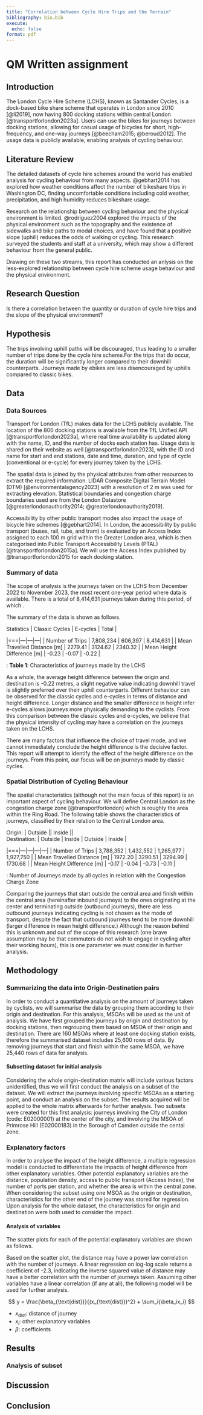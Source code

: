 ```yaml
---
title: "Correlation between Cycle Hire Trips and the Terrain"
bibliography: bio.bib
execute: 
  echo: false
format: pdf
---
```



# QM Written assignment

## Introduction


The London Cycle Hire Scheme (LCHS), known as Santander Cycles, is a dock-based bike share scheme that operates in London since 2010 [@li2019], now having 800 docking stations within central London [@transportforlondon2023a]. Users can use the bikes for journeys between docking stations, allowing for casual usage of bicycles for short, high-frequency, and one-way journeys [@beecham2015; @beroud2012]. The usage data is publicly available, enabling analysis of cycling behaviour.

## Literature Review

The detailed datasets of cycle hire schemes around the world has enabled analysis for cycling behaviour from many aspects.  @gebhart2014 has explored how weather conditions affect the number of bikeshare trips in Washington DC, finding uncomfortable conditions including cold weather, precipitation, and high humidity reduces bikeshare usage.

Research on the relationship between cycling behaviour and the physical environment is limited. @rodriguez2004 explored the impacts of the physical environment such as the topography and the existence of sidewalks and bike paths to modal choices, and have found that a positive slope (uphill) reduces the odds of walking or cycling. This research surveyed the students and staff at a university, which may show a different behaviour from the general public.

Drawing on these two streams, this report has conducted an anlysis on the less-explored relationship between cycle hire scheme usage behaviour and the physical environment.

## Research Question

Is there a correlation between the quantity or duration of cycle hire trips and the slope of the physical environment?

## Hypothesis

The trips involving uphill paths will be discouraged, thus leading to a smaller number of trips done by the cycle hire scheme.For the trips that do occur, the duration will be significantly longer compared to their downhill counterparts. Journeys made by ebikes are less disencouraged by uphills compared to classic bikes. 

## Data

### Data Sources

Transport for London (TfL) makes data for the LCHS publicly available. The location of the 800 docking stations is available from the TfL Unified API [@transportforlondon2023a], where real time availability is updated along with the name, ID, and the number of docks each station has. Usage data is shared on their website as well [@transportforlondon2023], with the ID and name for start and end stations, date and time, duration, and type of cycle (conventional or e-cycle) for every journey taken by the LCHS.

The spatial data is joined by the physical attributes from other resources to extract the required information. LIDAR Composite Digital Terrain Model (DTM) [@environmentalagency2023] with a resolution of 2 m was used for extracting elevation. Statistical boundaries and congestion charge boundaries used are from the London Datastore [@greaterlondonauthority2014; @greaterlondonauthority2019].

Accessibility by other public transport modes also impact the usage of bicycle hire schemes [@gebhart2014]. In London, the accessibility by public transport (buses, rail, tube, and tram) is evaluated by an Access Index assigned to each 100 m grid within the Greater London area, which is then categorised into Public Transport Accessibility Levels (PTAL) [@transportforlondon2015a]. We will use the Access Index published by @transportforlondon2015 for each docking station.

### Summary of data

The scope of analysis is the journeys taken on the LCHS from December 2022 to November 2023, the most recent one-year period where data is available. There is a total of 8,414,631 journeys taken during this period, of which .

The summary of the data is shown as follows.

| Statistics | Classic Cycles | E-cycles | Total |
|===|---|---|---|
| Number of Trips | 7,808,234 | 606,397 | 8,414,631 |
| Mean Travelled Distance [m] | 2279.41 | 3124.62 | 2340.32 |
| Mean Height Difference [m] | -0.23 | -0.07 | -0.22 |

: **Table 1**: Characteristics of journeys made by the LCHS 

As a whole, the average height difference between the origin and destination is -0.22 metres, a slight negative value indicating downhill travel is slightly preferred over their uphill counterparts. Different behaviour can be observed for the classic cycles and e-cycles in terms of distance and height difference. Longer distance and the smaller difference in height infer e-cycles allows journeys more physically demanding to the cyclists. From this comparison between the classic cycles and e-cycles, we believe that the physical intensity of cycling may have a correlation on the journeys taken on the LCHS.

There are many factors that influence the choice of travel mode, and we cannot immediately conclude the height difference is the decisive factor. This report will attempt to identify the effect of the height difference on the journeys. From this point, our focus will be on journeys made by classic cycles.

### Spatial Distribution of Cycling Behaviour

The spatial characteristics (although not the main focus of this report) is an important aspect of cycling behaviour. We will define Central London as the congestion charge zone [@transportforlondon] which is roughly the area within the Ring Road. The following table shows the characteristics of journeys, classified by their relation to the Central London area.

| Origin: | Outside || Inside ||
| Destination: | Outside | Inside | Outside | Inside |
|===|---|---|---|---|
| Number of Trips | 3,788,352	| 1,432,552 | 1,265,977 | 1,927,750 |
| Mean Travelled Distance [m] | 1972.20 | 3290.51 | 3294.99 | 1730.68 |
| Mean Height Difference [m] | -0.17 | -0.04 | -0.73 | -0.11 |

: Number of Journeys made by all cycles in relation with the Congestion Charge Zone

Comparing the journeys that start outside the central area and finish within the central area (hereinafter inbound journeys) to the ones originating at the center and terminating outside (outbound journeys), there are less outbound journeys indicating cycling is not chosen as the mode of transport, despite the fact that outbound journeys tend to be more downhill (larger difference in mean height difference.)
Although the reason behind this is unknown and out of the scope of this research (one brave assumption may be that commuters do not wish to engage in cycling after their working hours), this is one parameter we must consider in further analysis.

## Methodology

### Summarizing the data into Origin-Destination pairs

In order to conduct a quantitative analysis on the amount of journeys taken by cyclists, we will summarise the data by grouping them according to their origin and destination. For this analysis, MSOAs will be used as the unit of analysis.  We have first grouped the journeys by origin and destination by docking stations, then regrouping them based on MSOA of their origin and destination. 
There are 160 MSOAs where at least one docking station exists, therefore the summarised dataset includes 25,600 rows of data. By removing journeys that start and finish within the same MSOA, we have 25,440 rows of data for analysis.

#### Subsetting dataset for initial analysis

Considering the whole origin-destination matrix will include various factors unidentified, thus we will first conduct the analysis on a subset of the dataset. We will extract the journeys involving specific MSOAs as a starting point, and conduct an analysis on the subset. The results acquired will be applied to the whole matrix afterwards for further analysis.
Two subsets were created for this first analysis: journeys involving the City of London (code: E02000001) at the center of the city, and involving the MSOA of Primrose Hill (E02000183) in the Borough of Camden outside the cental zone.

### Explanatory factors

In order to analyse the impact of the height difference, a multiple regression model is conducted to differentiate the impacts of height difference from other explanatory variables. Other potential explanatory variables are the distance, population density, access to public transport (Access Index), the number of ports per station, and whether the area is within the central zone. 
When considering the subset using one MSOA as the origin or destination, characteristics for the other end of the journey was stored for regression. Upon analysis for the whole dataset, the characteristics for origin and destination were both used to consider the impact.

#### Analysis of variables

The scatter plots for each of the potential explanatory variables are shown as follows.

Based on the scatter plot, the distance may have a power law correlation with the number of journeys. A linear regression on log-log scale returns a coefficient of -2.3, indicating the inverse squared value of distance may have a better correlation with the number of journeys taken. Assuming other variables have a linear correlation (if any at all), the following model will be used for further analysis.

$$
y = \frac{\beta_{\text{dist}}}{(x_{\text{dist}})^2} + \sum_i{\beta_ix_i}
$$

- $x_{\text{dist}}$: distance of journey
- $x_i$: other explanatory variables
- $\beta$: coefficients



## Results

### Analysis of subset




## Discussion



## Conclusion





